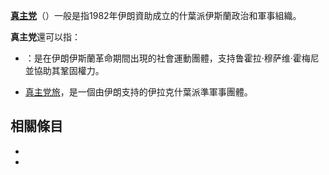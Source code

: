 '''[[真主党|真主党]]'''（{{lang-ar|حزب الله}}）一般是指1982年伊朗資助成立的什葉派伊斯蘭政治和軍事組織。

'''真主党'''還可以指：
* {{tsl|en|Hezbollah (Iran)|真主黨 (伊朗)}}：是在伊朗伊斯蘭革命期間出現的社會運動團體，支持鲁霍拉·穆萨维·霍梅尼並協助其鞏固權力。
* [[真主党旅|真主党旅]]，是一個由伊朗支持的伊拉克什葉派準軍事團體。

== 相關條目 ==
*{{lookfrom|真主党}}
*{{lookfrom|真主黨}}

{{disambiguation|cat=三字政黨消歧義}}